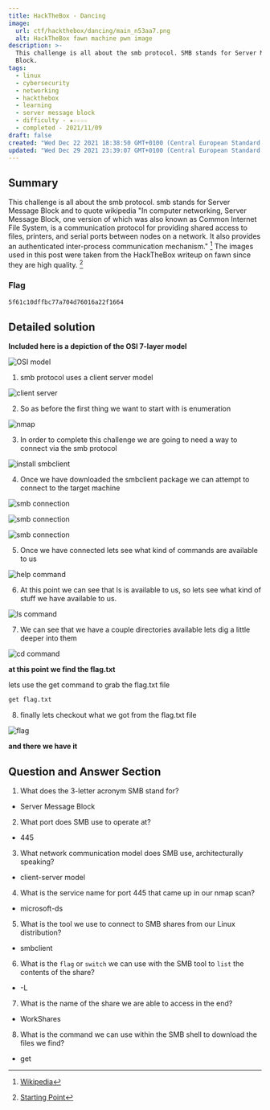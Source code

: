 ```yaml
---
title: HackTheBox - Dancing
image:
  url: ctf/hackthebox/dancing/main_n53aa7.png
  alt: HackTheBox fawn machine pwn image
description: >-
  This challenge is all about the smb protocol. SMB stands for Server Message
  Block.
tags:
  - linux
  - cybersecurity
  - networking
  - hackthebox
  - learning
  - server message block
  - difficulty - ★☆☆☆☆
  - completed - 2021/11/09
draft: false
created: "Wed Dec 22 2021 18:38:50 GMT+0100 (Central European Standard Time)"
updated: "Wed Dec 29 2021 23:39:07 GMT+0100 (Central European Standard Time)"
---
```


## Summary

This challenge is all about the smb protocol. smb stands for Server Message Block and to quote wikipedia "In computer networking, Server Message Block, one version of which was also known as Common Internet File System, is a communication protocol for providing shared access to files, printers, and serial ports between nodes on a network. It also provides an authenticated inter-process communication mechanism." [^1] The images used in this post were taken from the HackTheBox writeup on fawn since they are high quality. [^2]

### Flag

```bash
5f61c10dffbc77a704d76016a22f1664
```

## Detailed solution

**Included here is a depiction of the OSI 7-layer model**

![OSI model](https://res.cloudinary.com/draxel/image/upload/v1638884164/ctf/hackthebox/dancing/osi_iezsiz.png)

1. smb protocol uses a client server model

![client server](https://res.cloudinary.com/draxel/image/upload/v1638884164/ctf/hackthebox/dancing/smb-diagram_lvjtse.png)

2. So as before the first thing we want to start with is enumeration

![nmap](https://res.cloudinary.com/draxel/image/upload/v1638884164/ctf/hackthebox/dancing/nmap_zyjbvz.png)

3. In order to complete this challenge we are going to need a way to connect via the smb protocol

![install smbclient](https://res.cloudinary.com/draxel/image/upload/v1638884164/ctf/hackthebox/dancing/smbclient_fkv96p.png)

4. Once we have downloaded the smbclient package we can attempt to connect to the target machine

![smb connection](https://res.cloudinary.com/draxel/image/upload/v1638884163/ctf/hackthebox/dancing/connection-attempt_iakqxa.png)

![smb connection](https://res.cloudinary.com/draxel/image/upload/v1638884163/ctf/hackthebox/dancing/connection-attempt-2_v1ergc.png)

![smb connection](https://res.cloudinary.com/draxel/image/upload/v1638884164/ctf/hackthebox/dancing/success-connect_vez3ot.png)

5. Once we have connected lets see what kind of commands are available to us

![help command](https://res.cloudinary.com/draxel/image/upload/v1638884163/ctf/hackthebox/dancing/help-command_c9neql.png)

6. At this point we can see that ls is available to us, so lets see what kind of stuff we have available to us.

![ls command](https://res.cloudinary.com/draxel/image/upload/v1638884164/ctf/hackthebox/dancing/ls-command_nqvfg6.png)

7. We can see that we have a couple directories available lets dig a little deeper into them

![cd command](https://res.cloudinary.com/draxel/image/upload/v1638884163/ctf/hackthebox/dancing/cd-command_uzcdcq.png)

**at this point we find the flag.txt**

lets use the get command to grab the flag.txt file

```bash
get flag.txt
```

8. finally lets checkout what we got from the flag.txt file

![flag](https://res.cloudinary.com/draxel/image/upload/v1638884163/ctf/hackthebox/dancing/flag_l57y4v.png)

**and there we have it**

## Question and Answer Section

1. What does the 3-letter acronym SMB stand for?

- Server Message Block

2. What port does SMB use to operate at?

- 445

3. What network communication model does SMB use, architecturally speaking?

- client-server model

4. What is the service name for port 445 that came up in our nmap scan?

- microsoft-ds

5. What is the tool we use to connect to SMB shares from our Linux distribution?

- smbclient

6. What is the `flag` or `switch` we can use with the SMB tool to `list` the contents of the share?

- -L

7. What is the name of the share we are able to access in the end?

- WorkShares

8. What is the command we can use within the SMB shell to download the files we find?

- get

[^1]: [Wikipedia](https://en.wikipedia.org/wiki/Server_Message_Block)
[^2]: [Starting Point](https://app.hackthebox.com/starting-point)
